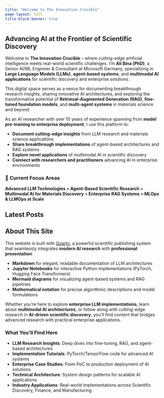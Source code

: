 ```yaml
---
title: "Welcome to The Innovation Crucible"
page-layout: full
title-block-banner: true
---
```


::: {.content-section}
## Advancing AI at the Frontier of Scientific Discovery

Welcome to **The Innovation Crucible** – where cutting-edge artificial intelligence meets real-world scientific challenges. I'm **Ali Bina (PhD)**, a Senior AI/ML Engineer & Consultant at Microsoft Germany, specializing in **Large Language Models (LLMs)**, **agent-based systems**, and **multimodal AI applications** for scientific discovery and enterprise solutions.

This digital space serves as a nexus for documenting breakthrough research insights, sharing innovative AI architectures, and exploring the transformative potential of **Retrieval-Augmented Generation (RAG)**, **fine-tuned foundation models**, and **multi-agent systems** in materials science and beyond.

As an AI researcher with over 10 years of experience spanning from **model pre-training to enterprise deployment**, I use this platform to:

- **Document cutting-edge insights** from LLM research and materials science applications
- **Share breakthrough implementations** of agent-based architectures and RAG systems
- **Explore novel applications** of multimodal AI in scientific discovery
- **Connect with researchers and practitioners** advancing AI in enterprise environments

:::

::: {.hero-banner}
### 🚀 **Current Focus Areas**

**Advanced LLM Technologies** • **Agent-Based Scientific Research** • **Multimodal AI for Materials Discovery** • **Enterprise RAG Systems** • **MLOps & LLMOps at Scale**

:::

::: {.content-section}
## Latest Posts

```{=html}
<div id="listing-recent"></div>
```

:::

::: {.content-section}
## About This Site

This website is built with [Quarto](https://quarto.org/), a powerful scientific publishing system that seamlessly integrates **modern AI research** with **professional presentation**:

- **Markdown** for elegant, readable documentation of LLM architectures
- **Jupyter Notebooks** for interactive Python implementations (PyTorch, Hugging Face Transformers)
- **Mermaid diagrams** for visualizing agent-based systems and RAG pipelines
- **Mathematical notation** for precise algorithmic descriptions and model formulations

Whether you're here to explore **enterprise LLM implementations**, learn about **multimodal AI architectures**, or follow along with cutting-edge research in **AI-driven scientific discovery**, you'll find content that bridges advanced research with practical enterprise applications.

### What You'll Find Here

- **LLM Research Insights**: Deep dives into fine-tuning, RAG, and agent-based architectures
- **Implementation Tutorials**: PyTorch/TensorFlow code for advanced AI systems
- **Enterprise Case Studies**: From PoC to production deployment of AI solutions
- **Technical Architecture**: System design patterns for scalable AI applications
- **Industry Applications**: Real-world implementations across Scientific Discovery, Finance, and Manufacturing

:::

```{=html}
<script>
// Auto-populate latest posts
document.addEventListener('DOMContentLoaded', function() {
    // This would be populated by Quarto's listing functionality
    // The actual implementation will be handled by the posts/index.qmd listing
});
</script>
```
